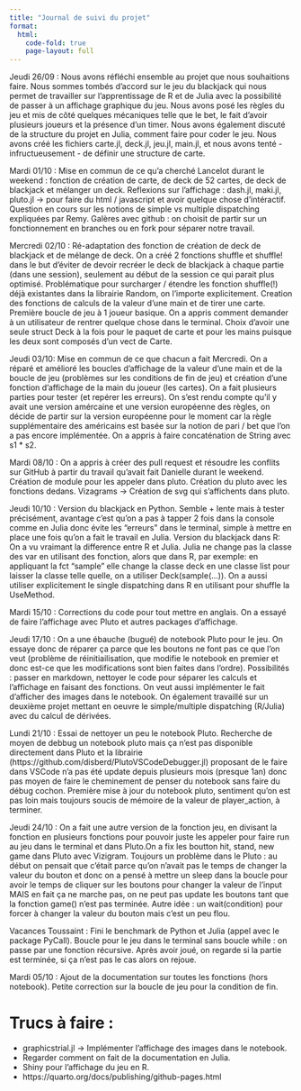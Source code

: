 ```yaml
---
title: "Journal de suivi du projet"
format:
  html:
    code-fold: true
    page-layout: full
---
```


Jeudi 26/09 : Nous avons réfléchi ensemble au projet que nous souhaitions faire. Nous sommes tombés d'accord sur le jeu du blackjack qui nous permet de travailler sur l'apprentissage de R et de Julia avec la possibilité de passer à un affichage graphique du jeu. Nous avons posé les règles du jeu et mis de côté quelques mécaniques telle que le bet, le fait d'avoir plusieurs joueurs et la présence d'un timer. Nous avons également discuté de la structure du projet en Julia, comment faire pour coder le jeu. Nous avons créé les fichiers carte.jl, deck.jl, jeu.jl, main.jl, et nous avons tenté - infructueusement - de définir une structure de carte.

Mardi 01/10 : 
Mise en commun de ce qu'a cherché Lancelot durant le weekend : fonction de création de carte, de deck de 52 cartes, de deck de blackjack et mélanger un deck. 
Reflexions sur l'affichage : dash.jl, maki.jl, pluto.jl -> pour faire du html / javascript et avoir quelque chose d'intéractif. Question en cours sur les notions de simple vs multiple dispatching expliquées par Remy.
Galères avec github : on choisit de partir sur un fonctionnement en branches ou en fork pour séparer notre travail.

Mercredi 02/10 : Ré-adaptation des fonction de création de deck de blackjack et de mélange de deck. On a créé 2 fonctions shuffle et shuffle!  dans le but d'éviter de devoir recréer le deck de blackjack à chaque partie (dans une session), seulement au début de la session ce qui parait plus optimisé. 
Problématique pour surcharger / étendre les fonction shuffle(!) déjà existantes dans la librairie Random, on l'importe explicitement.
Creation des fonctions de calculs de la valeur d'une main et de tirer une carte.
Première boucle de jeu à 1 joueur basique. On a appris comment demander à un utilisateur de rentrer quelque chose dans le terminal.
Choix d'avoir une seule struct Deck à la fois pour le paquet de carte et pour les mains puisque les deux sont composés d'un vect de Carte.

Jeudi 03/10:
Mise en commun de ce que chacun a fait Mercredi. On a réparé et amélioré les boucles d'affichage de la valeur d'une main et de la boucle de jeu (problèmes sur les conditions de fin de jeu) et création d'une fonction d'affichage de la main du joueur (les cartes). On a fait plusieurs parties pour tester (et repérer les erreurs). On s'est rendu compte qu'il y avait une version amércaine et une version européenne des règles, on décide de partir sur la version européenne pour le moment car la règle supplémentaire des américains est basée sur la notion de pari / bet que l'on a pas encore implémentée. On a appris à faire concaténation de String avec s1 * s2.

Mardi 08/10 :
On a appris à créer des pull request et résoudre les conflits sur GitHub à partir du travail qu'avait fait Danielle durant le weekend. Création de module pour les appeler dans pluto. Création du pluto avec les fonctions dedans. Vizagrams -> Création de svg qui s'affichents dans pluto.

Jeudi 10/10 : Version du blackjack en Python. Semble + lente mais à tester précisément, avantage c'est qu'on a pas à tapper 2 fois dans la console comme en Julia donc évite les "erreurs" dans le terminal, simple à mettre en place une fois qu'on a fait le travail en Julia.
Version du blackjack dans R: On a vu vraimant la difference entre R et Julia. Julia ne change pas la classe des var en utilisant des fonction, alors que dans R, par exemple: en appliquant la fct "sample" elle change la classe deck en une classe list pour laisser la classe telle quelle, on a utiliser Deck(sample(...)). On a aussi utiliser explicitement le single dispatching dans R en utilisant pour shuffle la UseMethod.

Mardi 15/10 : Corrections du code pour tout mettre en anglais. On a essayé de faire l'affichage avec Pluto et autres packages d'affichage. 

Jeudi 17/10 : On a une ébauche (bugué) de notebook Pluto pour le jeu. On essaye donc de réparer ça parce que les boutons ne font pas ce que l'on veut (problème de réinitiailisation, que modifie le notebook en premier et donc est-ce que les modifications sont bien faites dans l'ordre). Possibilités : passer en markdown, nettoyer le code pour séparer les calculs et l'affichage en faisant des fonctions. On veut aussi implémenter le fait d'afficher des images dans le notebook.
On également travaillé sur un deuxième projet mettant en oeuvre le simple/multiple dispatching (R/Julia) avec du calcul de dérivées.

Lundi 21/10 : Essai de nettoyer un peu le notebook Pluto. Recherche de moyen de debbug un notebook pluto mais ça n'est pas disponible directement dans Pluto et la librairie (https://github.com/disberd/PlutoVSCodeDebugger.jl) proposant de le faire dans VSCode n'a pas été update depuis plusieurs mois (presque 1an) donc pas moyen de faire le cheminement de penser du notebook sans faire du débug cochon. Première mise à jour du notebook pluto, sentiment qu'on est pas loin mais toujours soucis de mémoire de la valeur de player_action, à terminer.

Jeudi 24/10 : On a fait une autre version de la fonction jeu, en divisant la fonction en plusieurs fonctions pour pouvoir juste les appeler pour faire run au jeu dans le terminal et dans Pluto.On a fix les boutton hit, stand, new  game dans Pluto avec Vizigram. Toujours un problème dans le Pluto : au début on pensait que c'était parce qu'on n'avait pas le temps de changer la valeur du bouton et donc on a pensé à mettre un sleep dans la boucle pour avoir le temps de cliquer sur les boutons pour changer la valeur de l'input MAIS en fait ça ne marche pas, on ne peut pas update les boutons tant que la fonction game() n'est pas terminée. Autre idée : un wait(condition) pour forcer à changer la valeur du bouton mais c'est un peu flou.

Vacances Toussaint : Fini le benchmark de Python et Julia (appel avec le package PyCall). Boucle pour le jeu dans le terminal sans boucle while : on passe par une fonction récursive. Après avoir joué, on regarde si la partie est terminée, si ça n'est pas le cas alors on rejoue.

Mardi 05/10 : Ajout de la documentation sur toutes les fonctions (hors notebook). Petite correction sur la boucle de jeu pour la condition de fin.

# Trucs à faire :
- graphicstrial.jl -> Implémenter l'affichage des images dans le notebook.
- Regarder comment on fait de la documentation en Julia.
- Shiny pour l'affichage du jeu en R.
- https://quarto.org/docs/publishing/github-pages.html

